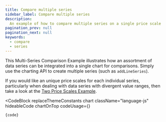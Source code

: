 ```yaml
---
title: Compare multiple series
sidebar_label: Compare multiple series
description:
  An example of how to compare multiple series on a single price scale
pagination_prev: null
pagination_next: null
keywords:
  - compare
  - series
---
```


This Multi-Series Comparison Example illustrates how an assortment of data
series can be integrated into a single chart for comparisons. Simply use the
charting API to create multiple series (such as `addLineSeries`).

If you would like an unique price scales for each individual series,
particularly when dealing with data series with divergent value ranges, then
take a look at the [Two Price Scales Example](../how_to/two-price-scales.mdx).


<CodeBlock
  replaceThemeConstants
  chart
  className="language-js"
  hideableCode
  chartOnTop
  codeUsage={<UsageGuidePartial />}
>
	{code}
</CodeBlock>
